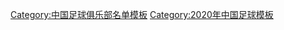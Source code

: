 {{Football squad with groups
|name=2020年中甲分类名单新疆
|bgcolor=#00E079
|bordercolor=#000000
|textcolor=#000000
|title=[[新疆天山雪豹足球俱乐部|<span style="color:#000000">新疆雪豹纳欢</span>]] — [[2020年中国足球甲级联赛|<span style="color:#000000">2020年</span>]][[中国足球甲级联赛|<span style="color:#000000">中甲联赛第 18 名</span>]]
|group1=全年参赛球员
|list1=<div>
{{Football squad2 player|no=1|name=[[艾克拉木江·司拉吉丁|艾克拉木江]]}}
{{Football squad2 player|no=2|name=[[努尔买买提·吐尔逊 (足球运动员)|努尔买买提]]}}
{{Football squad2 player|no=3|name=[[艾克热木江·艾尼瓦尔|艾克热木江]]}}
{{Football squad2 player|no=5|name=[[米尔扎艾克拜·阿力木|米尔扎艾克拜]]}}
{{Football squad2 player|no=6|name=[[艾尔帕提·米吉提|艾尔帕提]]}}
{{Football squad2 player|no=8|name=[[米尔旦·阿布力克木|米尔旦]]}}
{{Football squad2 player|no=9|name=[[耶和亚·阿布力克木|耶合亚]]}}
{{Football squad2 player|no=10|name=[[萨比提·阿布都沙拉木|萨比提]]}}
{{Football squad2 player|no=11|name=[[达尼亚尔·木萨江|达尼亚尔]]}}
{{Football squad2 player|no=12|name=[[顾俊杰 (足球运动员)|顾俊杰]]}}
{{Football squad2 player|no=13|name=[[马合慕提江·米乃木|马合慕提江]]}}
{{Football squad2 player|no=14|name=[[麦合木提·阿卜杜克里木|麦合木提]]}}
{{Football squad2 player|no=15|name=[[木斯塔汗·米吉提|木斯塔汗]]}}
{{Football squad2 player|no=16|name=[[张奥]]}}
{{Football squad2 player|no=17|name=[[阿卜杜拉·阿卜杜外力|阿卜杜拉]]}}
{{Football squad2 player|no=18|name={{link-en|向嘉驰|Xiang Jiachi}}}}
{{Football squad2 player|no=19|name=[[艾克拜尔·热合木江|艾克拜尔]]}}
{{Football squad2 player|no=20|name=[[伊卜拉伊木·凯尤木]]}}
{{Football squad2 player|no=21|name=[[迪力夏提·阿布力米提|迪力夏提]]}}
{{Football squad2 player|no=22|name=[[拜拜提·木拉提|拜拜提]]}}
{{Football squad2 player|no=23|name=[[伊卜拉伊木·库尔班]]}}
{{Football squad2 player|no=24|name=[[热甫克提·谢尔皮丁|热甫克提]]}}
{{Football squad2 player|no=26|name=[[额里布格·恰格次力|额里布格]]}}
{{Football squad2 player|no=28|name=[[王昊智]]}}
{{Football squad2 player|no=29|name=[[伊力亚斯·伊力哈尔|伊力亚斯]]}}
{{Football squad2 player|no=30|name=[[阿布都玛力克·塔伊尔|阿布都玛力克]]}}
</div>
|group2=夏季转入球员
|list2=<div>
{{Football squad2 player|no=7|name={{flagicon|NGR}} {{link-en|金斯利·奥努埃布|Kingsley Onuegbu|-{zh-hans:奥努埃布;zh-hk:奥努埃布}-}}}}
{{Football squad2 player|no=25|name={{flagicon|BDI}} {{link-en|贝恩维努·卡马奇马拉|Bienvenue Kanakimana|-{zh-hans:贝恩维努;zh-hk:贝恩维努}-}}}}
</div>
|group3=夏季转出球员
|list3=<div>
{{Football squad2 player|no=4|name=[[王宝达]]}}
{{Football squad2 player|no=27|name=[[木卡代斯·木沙依甫|木卡代斯]]}}
</div>
|group4=主教练
|list4={{flagicon|ESP}} [[费尔南多·桑切斯·西皮特利亚|-{zh-hans:费尔南多;zh-hk:费兰度}-]]（至第 9 轮）；[[普拉提·呼图勒克|普拉提]]（代理，至第 13 轮）；[[阿斯哈尔]]（代理）
}}
<noinclude>
{{DEFAULTSORT:Xinjiang Tianshan Leopard F.C. Squad 2020}}
[[Category:中国足球俱乐部名单模板]]
[[Category:2020年中国足球模板]]